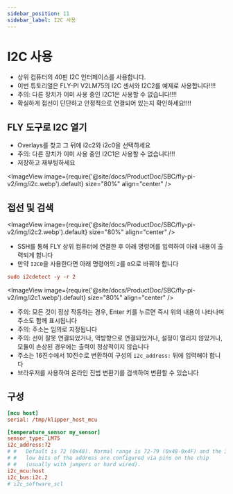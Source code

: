 ```yaml
---
sidebar_position: 11
sidebar_label: I2C 사용
---
```


# I2C 사용

* 상위 컴퓨터의 40핀 I2C 인터페이스를 사용합니다.
* 이번 튜토리얼은 FLY-PI V2LM75의 I2C 센서와 I2C2를 예제로 사용합니다!!!!
* 주의: 다른 장치가 이미 사용 중인 I2C1은 사용할 수 없습니다!!!!
* 확실하게 접선이 단단하고 안정적으로 연결되어 있는지 확인하세요!!!!

## FLY 도구로 I2C 열기

* Overlays를 찾고 그 뒤에 i2c2와 i2c0을 선택하세요
* 주의: 다른 장치가 이미 사용 중인 I2C1은 사용할 수 없습니다!!!
* 저장하고 재부팅하세요

<ImageView image={require('@site/docs/ProductDoc/SBC/fly-pi-v2/img/i2c.webp').default} size="80%" align="center" />


## 접선 및 검색

<ImageView image={require('@site/docs/ProductDoc/SBC/fly-pi-v2/img/i2c2.webp').default} size="80%" align="center" />

* SSH를 통해 FLY 상위 컴퓨터에 연결한 후 아래 명령어를 입력하여 아래 내용이 출력되게 합니다
* 만약 `I2C0`을 사용한다면 아래 명령어의 `2`를 `0`으로 바꿔야 합니다

```cfg
sudo i2cdetect -y -r 2
```

<ImageView image={require('@site/docs/ProductDoc/SBC/fly-pi-v2/img/i2c1.webp').default} size="80%" align="center" />

* 주의: 모든 것이 정상 작동하는 경우, Enter 키를 누르면 즉시 위의 내용이 나타나며 주소도 함께 표시됩니다
* 주의: 주소는 임의로 지정됩니다
* 주의: 선이 잘못 연결되었거나, 역방향으로 연결되었거나, 설정이 열리지 않았거나, 모듈이 손상된 경우에는 출력이 정상적이지 않습니다
* 주소는 16진수에서 10진수로 변환하여 구성의 `i2c_address:` 뒤에 입력해야 합니다
* 브라우저를 사용하여 온라인 진법 변환기를 검색하여 변환할 수 있습니다

## 구성

```cfg
[mcu host]
serial: /tmp/klipper_host_mcu

[temperature_sensor my_sensor]
sensor_type: LM75
i2c_address:72
# #   Default is 72 (0x48). Normal range is 72-79 (0x48-0x4F) and the 3
# #   low bits of the address are configured via pins on the chip
# #   (usually with jumpers or hard wired).
i2c_mcu:host
i2c_bus:i2c.2
# i2c_software_scl

```